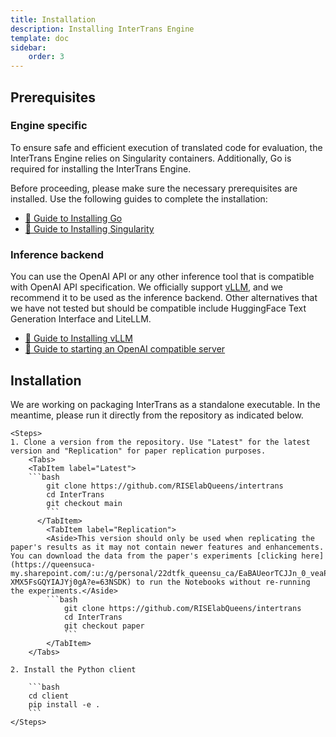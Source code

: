 ```yaml
---
title: Installation
description: Installing InterTrans Engine
template: doc
sidebar:
    order: 3
---
```


## Prerequisites

### Engine specific
To ensure safe and efficient execution of translated code for evaluation, the InterTrans Engine relies on Singularity containers. Additionally, Go is required for installing the InterTrans Engine. 

Before proceeding, please make sure the necessary prerequisites are installed. Use the following guides to complete the installation:

- [🔗 Guide to Installing Go](https://golang.org/doc/install)
- [🔗 Guide to Installing Singularity](https://docs.sylabs.io/InterTrans/guides/latest/user-guide/quick_start.html#quick-installation-steps)

### Inference backend
You can use the OpenAI API or any other inference tool that is compatible with OpenAI API specification. We officially support [vLLM](https://docs.vllm.ai/en/latest/), and we recommend it to be used as the inference backend. Other alternatives that we have not tested but should be compatible include HuggingFace Text Generation Interface and LiteLLM.

- [🔗 Guide to Installing vLLM](https://docs.vllm.ai/en/latest/getting_started/installation.html)
- [🔗 Guide to starting an OpenAI compatible server](https://docs.vllm.ai/en/latest/serving/openai_compatible_server.html#openai-compatible-server)

## Installation
<Aside>We are working on packaging InterTrans as a standalone executable. In the meantime, please run it directly from the repository as indicated below.</Aside>

    <Steps>
    1. Clone a version from the repository. Use "Latest" for the latest version and "Replication" for paper replication purposes.
        <Tabs>
        <TabItem label="Latest">
        ```bash
            git clone https://github.com/RISElabQueens/intertrans
            cd InterTrans
            git checkout main
            ```
          </TabItem>
            <TabItem label="Replication">
            <Aside>This version should only be used when replicating the paper's results as it may not contain newer features and enhancements. You can download the data from the paper's experiments [clicking here](https://queensuca-my.sharepoint.com/:u:/g/personal/22dtfk_queensu_ca/EaBAUeorTCJJn_0_veaPJU0BodIj-XMX5FsGQYIAJYj0gA?e=63NSDK) to run the Notebooks without re-running the experiments.</Aside>
            ```bash
                git clone https://github.com/RISElabQueens/intertrans
                cd InterTrans
                git checkout paper
                ```
            </TabItem>
        </Tabs>

    2. Install the Python client

        ```bash
        cd client
        pip install -e .
        ```
    </Steps>